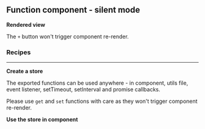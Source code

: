 



<Meta
	title="React/Function component/Silent mode"
	parameters={defaultDocParams()}
/>

<Installation />

## Function component - silent mode

**Rendered view**

The `+` button won't trigger component re-render.

<Canvas className="custom-docs-story">
	<FCSilentMode />
</Canvas>

### Recipes

---

**Create a store**

The exported functions can be used anywhere - in component, utils file, event listener, setTimeout, setInterval and promise callbacks.

Please use `get` and `set` functions with care as they won't trigger component re-render.

<CodeView
	componentName="FCSilentMode"
	jsContent={StoreJsContent}
	tsContent={StoreTsContent}
/>

**Use the store in component**

<CodeView
	componentName="FCSilentMode"
	jsContent={ComponentJsContent}
	tsContent={ComponentTsContent}
/>

